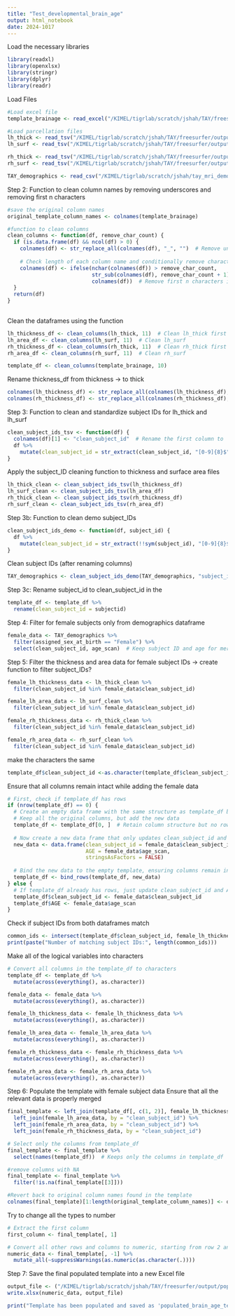 ```yaml
---
title: "Test_developmental_brain_age"
output: html_notebook
date: 2024-1017
---
```


Load the necessary libraries

```r
library(readxl)
library(openxlsx)
library(stringr)
library(dplyr)
library(readr)
```

Load Files

```r
#Load excel file
template_brainage <- read_excel("/KIMEL/tigrlab/scratch/jshah/TAY/freesurfer/output/template_brainage.xlsx")

#Load parcellation files
lh_thick <- read_tsv("/KIMEL/tigrlab/scratch/jshah/TAY/freesurfer/output/00_group2_stats_tables/lh.Schaefer2018_400Parcels.thickness.tsv")
lh_surf <- read_tsv("/KIMEL/tigrlab/scratch/jshah/TAY/freesurfer/output/00_group2_stats_tables/lh.Schaefer2018_400Parcels.surfacearea.tsv")

rh_thick <- read_tsv("/KIMEL/tigrlab/scratch/jshah/TAY/freesurfer/output/00_group2_stats_tables/rh.Schaefer2018_400Parcels.thickness.tsv")
rh_surf <- read_tsv("/KIMEL/tigrlab/scratch/jshah/TAY/freesurfer/output/00_group2_stats_tables/rh.Schaefer2018_400Parcels.surfacearea.tsv")

TAY_demographics <- read_csv("/KIMEL/tigrlab/scratch/jshah/tay_mri_demo_summer2024.csv")
```

Step 2: Function to clean column names by removing underscores and removing first n characters
```r
#save the original column names
original_template_column_names <- colnames(template_brainage)

#function to clean columns
clean_columns <- function(df, remove_char_count) {
  if (is.data.frame(df) && ncol(df) > 0) {
    colnames(df) <- str_replace_all(colnames(df), "_", "")  # Remove underscores
 
    # Check length of each column name and conditionally remove characters
    colnames(df) <- ifelse(nchar(colnames(df)) > remove_char_count,
                           str_sub(colnames(df), remove_char_count + 1), 
                           colnames(df))  # Remove first n characters if long enough
  }
  return(df)
}
   
```

Clean the dataframes using the function

```r
lh_thickness_df <- clean_columns(lh_thick, 11)  # Clean lh_thick first
lh_area_df <- clean_columns(lh_surf, 11)  # Clean lh_surf
rh_thickness_df <- clean_columns(rh_thick, 11)  # Clean rh_thick first
rh_area_df <- clean_columns(rh_surf, 11)  # Clean rh_surf

template_df <- clean_columns(template_brainage, 10)
```

Rename thickness_df from thickness -> to thick

```r
colnames(lh_thickness_df) <- str_replace_all(colnames(lh_thickness_df), "thickness", "thick") 
colnames(rh_thickness_df) <- str_replace_all(colnames(rh_thickness_df), "thickness", "thick") 

```

Step 3: Function to clean and standardize subject IDs for lh_thick and lh_surf

```r
clean_subject_ids_tsv <- function(df) {
  colnames(df)[1] <- "clean_subject_id"  # Rename the first column to 'clean_subject_id'
  df %>%
    mutate(clean_subject_id = str_extract(clean_subject_id, "[0-9]{8}$"))  # Extract the last 8 digits of subject IDs
}
```

Apply the subject_ID cleaning function to thickness and surface area files

```r
lh_thick_clean <- clean_subject_ids_tsv(lh_thickness_df)
lh_surf_clean <- clean_subject_ids_tsv(lh_area_df)
rh_thick_clean <- clean_subject_ids_tsv(rh_thickness_df)
rh_surf_clean <- clean_subject_ids_tsv(rh_area_df)
```

Step 3b: Function to clean demo subject_IDs

```r
clean_subject_ids_demo <- function(df, subject_id) {
  df %>%
    mutate(clean_subject_id = str_extract(!!sym(subject_id), "[0-9]{8}$"))
}
```

Clean subject IDs (after renaming columns)

```r
TAY_demographics <- clean_subject_ids_demo(TAY_demographics, "subject_id")
```

Step 3c: Rename subject_id to clean_subject_id in the 

```r
template_df <- template_df %>%
  rename(clean_subject_id = subjectid)
```

Step 4: Filter for female subjects only from demographics dataframe

```r
female_data <- TAY_demographics %>%
  filter(assigned_sex_at_birth == "Female") %>%
  select(clean_subject_id, age_scan)  # Keep subject ID and age for merging
```

Step 5: Filter the thickness and area data for female subject IDs -> create function to filter subject_IDs? 

```r
female_lh_thickness_data <- lh_thick_clean %>%
  filter(clean_subject_id %in% female_data$clean_subject_id)

female_lh_area_data <- lh_surf_clean %>%
  filter(clean_subject_id %in% female_data$clean_subject_id)

female_rh_thickness_data <- rh_thick_clean %>%
  filter(clean_subject_id %in% female_data$clean_subject_id)

female_rh_area_data <- rh_surf_clean %>%
  filter(clean_subject_id %in% female_data$clean_subject_id)
```

make the characters the same
```r
template_df$clean_subject_id <-as.character(template_df$clean_subject_id)
```

Ensure that all columns remain intact while adding the female data

```r
# First, check if template_df has rows
if (nrow(template_df) == 0) {
  # Create an empty data frame with the same structure as template_df but add the subject IDs and age
  # Keep all the original columns, but add the new data
  template_df <- template_df[0, ]  # Retain column structure but no rows
  
  # Now create a new data frame that only updates clean_subject_id and AGE
  new_data <- data.frame(clean_subject_id = female_data$clean_subject_id,
                         AGE = female_data$age_scan,
                         stringsAsFactors = FALSE)
  
  # Bind the new data to the empty template, ensuring columns remain intact
  template_df <- bind_rows(template_df, new_data)
} else {
  # If template_df already has rows, just update clean_subject_id and AGE columns
  template_df$clean_subject_id <- female_data$clean_subject_id
  template_df$AGE <- female_data$age_scan
}

```


Check if subject IDs from both dataframes match

```r
common_ids <- intersect(template_df$clean_subject_id, female_lh_thickness_data$clean_subject_id)
print(paste("Number of matching subject IDs:", length(common_ids)))
```

Make all of the logical variables into characters
```r

# Convert all columns in the template_df to characters
template_df <- template_df %>%
  mutate(across(everything(), as.character))

female_data <- female_data %>%
  mutate(across(everything(), as.character))

female_lh_thickness_data <- female_lh_thickness_data %>%
  mutate(across(everything(), as.character))

female_lh_area_data <- female_lh_area_data %>%
  mutate(across(everything(), as.character))

female_rh_thickness_data <- female_rh_thickness_data %>%
  mutate(across(everything(), as.character))

female_rh_area_data <- female_rh_area_data %>%
  mutate(across(everything(), as.character))
```

Step 6: Populate the template with female subject data
Ensure that all the relevant data is properly merged

```r
final_template <- left_join(template_df[, c(1, 2)], female_lh_thickness_data, by = "clean_subject_id") %>%  
  left_join(female_lh_area_data, by = "clean_subject_id") %>%
  left_join(female_rh_area_data, by = "clean_subject_id") %>%
  left_join(female_rh_thickness_data, by = "clean_subject_id")

# Select only the columns from template_df
final_template <- final_template %>%
  select(names(template_df))  # Keeps only the columns in template_df  

#remove columns with NA
final_template <- final_template %>%
  filter(!is.na(final_template[[3]]))

#Revert back to original column names found in the template
colnames(final_template)[1:length(original_template_column_names)] <- original_template_column_names
```

Try to change all the types to number
```r
# Extract the first column
first_column <- final_template[, 1]

# Convert all other rows and columns to numeric, starting from row 2 and column 2
numeric_data <- final_template[, -1] %>%
  mutate_all(~suppressWarnings(as.numeric(as.character(.))))

```

Step 7: Save the final populated template into a new Excel file

```r
output_file <- ("/KIMEL/tigrlab/scratch/jshah/TAY/freesurfer/output/populated_brain_age_template.xlsx")
write.xlsx(numeric_data, output_file)

print("Template has been populated and saved as 'populated_brain_age_template.xlsx'.")
```

